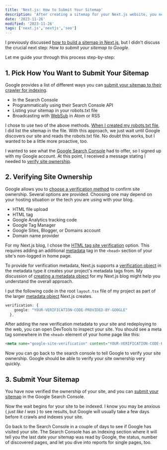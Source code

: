 ```yaml
---
title: 'Next.js: How to Submit Your Sitemap'
description: 'After creating a sitemap for your Next.js website, you need to submit your sitemap to Google.'
date: '2023-11-26'
modified: '2023-11-26'
tags: ['next.js','nextjs','seo']
---
```


I previously discussed [how to build a sitemap in Next.js](https://www.davegray.codes/posts/nextjs-how-to-build-sitemap-robots-txt), but I didn't discuss the crucial next step: _How to submit your sitemap to Google_. 

Let me guide your through this process step-by-step:

## 1. Pick How You Want to Submit Your Sitemap 

Google provides a list of different ways you can [submit your sitemap to their crawler for indexing](https://developers.google.com/search/docs/crawling-indexing/sitemaps/build-sitemap#addsitemap). 
- In the Search Console 
- Programmatically using their Search Console API 
- Listing your sitemap in your robots.txt file 
- Broadcasting with [WebSub](https://www.w3.org/TR/websub/) in Atom or RSS 

I chose to use two of the above methods. [When I created my robots.txt file](https://www.davegray.codes/posts/nextjs-how-to-build-sitemap-robots-txt), I did list the sitemap in the file. With this approach, we just wait until Google discovers our site and reads the robots.txt file. No doubt this works, but I wanted to be a little more proactive, too. 

I wanted to see what the [Google Search Console](https://search.google.com/search-console/about) had to offer, so I signed up with my Google account. At this point, I received a message stating I needed to [verify site ownership](https://support.google.com/webmasters/answer/9008080). 

## 2. Verifying Site Ownership 

Google allows you to [choose a verification method](https://support.google.com/webmasters/answer/9008080) to confirm site ownership. Several options are provided. Choosing one may depend on your hosting situation or the tech you are using with your blog. 

- HTML file upload 
- HTML tag 
- Google Analytics tracking code 
- Google Tag Manager 
- Google Sites, Blogger, or Domains account 
- Domain name provider 

For my Next.js blog, I chose the [HTML tag site verification](https://support.google.com/webmasters/answer/9008080?sjid=5341002539176209972-NC#meta_tag_verification) option. This requires adding an additional [metadata](https://www.davegray.codes/posts/nextjs-ordering-merging-metadata) tag in the `<head>` section of your site's non-logged in home page. 

To provide for verification metadata, Next.js supports a [verification object](https://nextjs.org/docs/app/api-reference/functions/generate-metadata#verification) in the metadata type it creates your project's metadata tags from. My discussion of [creating a metadata object](https://www.davegray.codes/posts/nextjs-ordering-merging-metadata) for my Next.js blog might help you understand the overall approach.

I put the following code in the root `layout.tsx` file of my project as part of the larger [metadata object](https://nextjs.org/docs/app/api-reference/functions/generate-metadata#the-metadata-object) Next.js creates. 

```ts 
verification: {
    google: "YOUR-VERIFICATION-CODE-PROVIDED-BY-GOOGLE"
  },
```

After adding the new verification metadata to your site and redeploying to the web, you can open DevTools to inspect your site. You should see a meta tag somewhere in the `<head>` element of your home page like this: 

```html 
<meta name="google-site-verification" content="YOUR-VERIFICATION-CODE-PROVIDED-BY-GOOGLE">
```
Now you can go back to the search console to tell Google to verify your site ownership. Google should be able to verify your site ownership very quickly. 

## 3. Submit Your Sitemap 

You have now verified the ownership of your site, and you can [submit your sitemap](https://search.google.com/search-console/sitemaps) in the Google Search Console.

Now the wait begins for your site to be indexed. I know you may be anxious ( _just like I was_ ) to see results, but Google will usually take a few days before it crawls and indexes your site. 

Go back to the Search Console in a couple of days to see if Google has visited your site. The Search Console has an Indexing section where it will tell you the last date your sitemap was read by Google, the status, number of discovered pages, and let you dive into reports for single pages, too. 